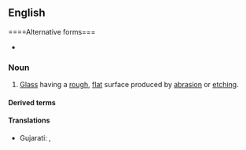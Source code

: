 {{also|ground-glass}}
==English==
{{wikipedia}}

====Alternative forms===
* {{alter|en|ground-glass}}

===Noun===
{{en-noun|~}}

# [[glass|Glass]] having a [[rough]], [[flat]] surface produced by [[abrasion]] or [[etching]].

====Derived terms====
{{col4|en
|ground glass hepatocyte
|ground glass joint
|ground glass opacity
|ground glass screen
}}

====Translations====
{{trans-top|glass having a rough, flat surface produced by abrasion or etching}}
* Gujarati: {{t|gu|આંધળો કાચ}}, {{t|gu|દૂધિયો કાચ}}
{{trans-mid}}
{{trans-bottom}}

{{C|en|Glass}}